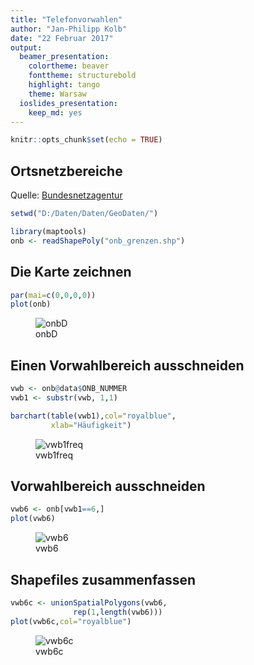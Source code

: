 ```yaml
---
title: "Telefonvorwahlen"
author: "Jan-Philipp Kolb"
date: "22 Februar 2017"
output: 
  beamer_presentation: 
    colortheme: beaver
    fonttheme: structurebold
    highlight: tango
    theme: Warsaw
  ioslides_presentation: 
    keep_md: yes
---
```


```r
knitr::opts_chunk$set(echo = TRUE)
```

## Ortsnetzbereiche

Quelle: [Bundesnetzagentur](http://www.bundesnetzagentur.de/DE/Sachgebiete/Telekommunikation/Unternehmen_Institutionen/Nummerierung/Rufnummern/ONVerzeichnisse/GISDaten_ONBGrenzen/ONBGrenzen_Basepage.html)

```r
setwd("D:/Daten/Daten/GeoDaten/")
```


```r
library(maptools)
onb <- readShapePoly("onb_grenzen.shp")
```

## Die Karte zeichnen

```r
par(mai=c(0,0,0,0))
plot(onb)
```

![onbD](https://raw.githubusercontent.com/Japhilko/GeoData/master/data/figure/onbGermany.png)

## Einen Vorwahlbereich ausschneiden

```r
vwb <- onb@data$ONB_NUMMER
vwb1 <- substr(vwb, 1,1)
```

```r
barchart(table(vwb1),col="royalblue",
         xlab="Häufigkeit")
```

![vwb1freq](https://raw.githubusercontent.com/Japhilko/GeoData/master/data/figure/vwb1freq.png)

## Vorwahlbereich ausschneiden

```r
vwb6 <- onb[vwb1==6,]
plot(vwb6)
```

![vwb6](https://raw.githubusercontent.com/Japhilko/GeoData/master/data/figure/vwb6.png)

## Shapefiles zusammenfassen

```r
vwb6c <- unionSpatialPolygons(vwb6,
              rep(1,length(vwb6)))
plot(vwb6c,col="royalblue")
```

![vwb6c](https://raw.githubusercontent.com/Japhilko/GeoData/master/data/figure/vwb6c.png)